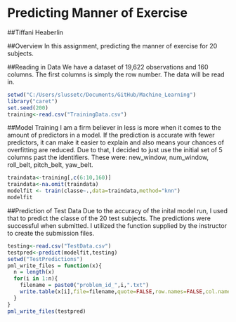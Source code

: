 Predicting Manner of Exercise
======================================================
##Tiffani Heaberlin

##Overview 
In this assignment, predicting the manner of exercise for 20 subjects.

##Reading in Data
We have a dataset of 19,622 observations and 160 columns.  The first columns is
simply the row number.  The data will be read in.
```r
setwd("C:/Users/slussetc/Documents/GitHub/Machine_Learning")
library("caret")
set.seed(200)
training<-read.csv("TrainingData.csv")
```
##Model Training
I am a firm believer in less is more when it comes to the amount of predictors
in a model.  If the prediction is accurate with fewer predictors, it can make it
easier to explain and also means your chances of overfitting are reduced.  Due
to that, I decided to just use the initial set of 5 columns past the identifiers.
These were: new_window, num_window, roll_belt, pitch_belt, yaw_belt.
```r
traindata<-training[,c(6:10,160)]
traindata<-na.omit(traindata)
modelfit <- train(classe~.,data=traindata,method="knn")
modelfit
```
##Prediction of Test Data
Due to the accuracy of the inital model run, I used that to predict the classe
of the 20 test subjects.  The predictions were successful when submitted.  I
utilized the function supplied by the instructor to create the submission files.
```r
testing<-read.csv("TestData.csv")
testpred<-predict(modelfit,testing)
setwd("TestPredictions")
pml_write_files = function(x){
  n = length(x)
  for(i in 1:n){
    filename = paste0("problem_id_",i,".txt")
    write.table(x[i],file=filename,quote=FALSE,row.names=FALSE,col.names=FALSE)
  }
}
pml_write_files(testpred)
```

